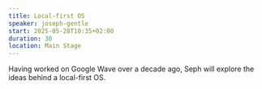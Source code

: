 ```yaml
---
title: Local-first OS
speaker: joseph-gentle
start: 2025-05-28T10:35+02:00
duration: 30
location: Main Stage
---
```


Having worked on Google Wave over a decade ago, Seph will explore the ideas behind a local-first OS. 